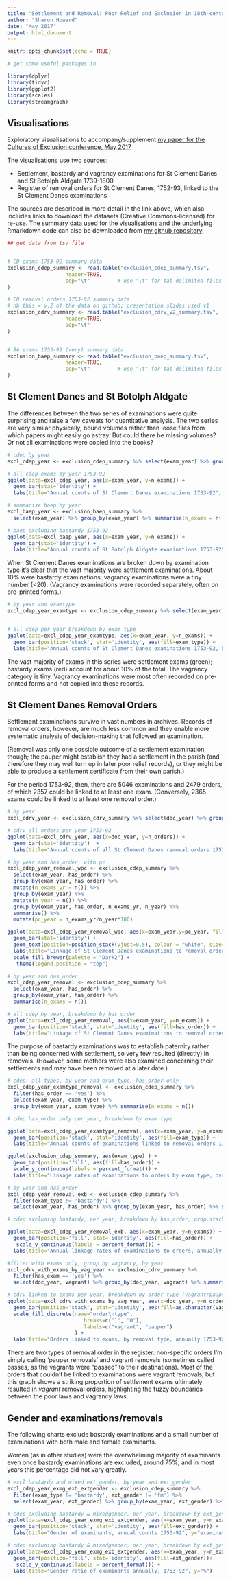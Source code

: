 ```yaml
---
title: "Settlement and Removal: Poor Relief and Exclusion in 18th-century London"
author: "Sharon Howard"
date: "May 2017"
output: html_document
---
```


```r
knitr::opts_chunk$set(echo = TRUE)
```


```r
# get some useful packages in

library(dplyr)
library(tidyr)
library(ggplot2)
library(scales)
library(streamgraph)


```


Visualisations
--------------

Exploratory visualisations to accompany/supplement [my paper for the Cultures of Exclusion conference, May 2017](https://earlymodernnotes.wordpress.com/2017/05/20/settlement-and-removal-poor-relief-and-exclusion-in-18th-century-london/)

The visualisations use two sources:

* Settlement, bastardy and vagrancy examinations for St Clement Danes and St Botolph Aldgate 1739-1800
* Register of removal orders for St Clement Danes, 1752-93, linked to the St Clement Danes examinations

The sources are described in more detail in the link above, which also includes links to download the datasets (Creative Commons-licensed) for re-use. The summary data used for the visualisations and the underlying Rmarkdown code can also be downloaded from [my github repository](https://github.com/sharonhoward/llep/tree/master/explorations).



```r
## get data from tsv file


# CD exams 1753-92 summary data
exclusion_cdep_summary <- read.table("exclusion_cdep_summary.tsv",
                   header=TRUE,
                   sep="\t"         # use "\t" for tab-delimited files
)

# CD removal orders 1753-92 summary data 
# nb this = v.2 of the data on github; presentation slides used v1
exclusion_cdrv_summary <- read.table("exclusion_cdrv_v2_summary.tsv",
                   header=TRUE,
                   sep="\t" 
)


# BA exams 1753-92 (very) summary data
exclusion_baep_summary <- read.table("exclusion_baep_summary.tsv",
                   header=TRUE,
                   sep="\t"         # use "\t" for tab-delimited files
)

```




St Clement Danes and St Botolph Aldgate
--------------

The differences between the two series of examinations were quite surprising and raise a few caveats for quantitative analysis. The two series are very similar physically, bound volumes rather than loose files from which papers might easily go astray. But could there be missing volumes? Or not all examinations were copied into the books?


```r
# cdep by year
excl_cdep_year <- exclusion_cdep_summary %>% select(exam_year) %>% group_by(exam_year) %>% summarise(n_exams = n())

# all cdep exams by year 1753-92
ggplot(data=excl_cdep_year, aes(x=exam_year, y=n_exams)) +  
  geom_bar(stat='identity') +
  labs(title="Annual counts of St Clement Danes examinations 1753-92", y="examinations")

```



```r
# summarise baep by year
excl_baep_year <- exclusion_baep_summary %>% 
  select(exam_year) %>% group_by(exam_year) %>% summarise(n_exams = n())

# baep excluding bastardy 1753-92
ggplot(data=excl_baep_year, aes(x=exam_year, y=n_exams)) +  
  geom_bar(stat='identity') +
  labs(title="Annual counts of St Botolph Aldgate examinations 1753-92", y="examinations")

```

When St Clement Danes examinations are broken down by examination type it's clear that the vast majority were settlement examinations. About 10% were bastardy examinations; vagrancy examinations were a tiny number (<20). (Vagrancy examinations were recorded separately, often on pre-printed forms.)

```r


# by year and examtype
excl_cdep_year_examtype <- exclusion_cdep_summary %>% select(exam_year, exam_type) %>% group_by(exam_year, exam_type) %>% summarise(n_exams = n())


# all cdep per year breakdown by exam type
ggplot(data=excl_cdep_year_examtype, aes(x=exam_year, y=n_exams)) +  
  geom_bar(position='stack', stat='identity', aes(fill=exam_type)) +
  labs(title="Annual counts of St Clement Danes examinations 1753-92, by exam type", y="examinations")

```
The vast majority of exams in this series were settlement exams (green); bastardy exams (red) account for about 10% of the total. The vagrancy category is tiny. Vagrancy examinations were most often recorded on pre-printed forms and not copied into these records.


St Clement Danes Removal Orders
-------------

Settlement examinations survive in vast numbers in archives. Records of removal orders, however, are much less common and they enable more systematic analysis of decision-making that followed an examination. 

(Removal was only one possible outcome of a settlement examination, though; the pauper might establish they had a settlement in the parish (and therefore they may well turn up in later poor relief records), or they might be able to produce a settlement certificate from their own parish.) 

For the period 1753-92, then, there are 5046 examinations and 2479 orders, of which 2357 could be linked to at least one exam. (Conversely, 2365 exams could be linked to at least one removal order.)

```r

# by year
excl_cdrv_year <- exclusion_cdrv_summary %>% select(doc_year) %>% group_by(doc_year) %>% summarise(n_orders = n())

# cdrv all orders per year 1753-92
ggplot(data=excl_cdrv_year, aes(x=doc_year, y=n_orders)) +  
  geom_bar(stat='identity')  +
  labs(title="Annual counts of all St Clement Danes removal orders 1753-92", y="orders")

```

```r
# by year and has_order, with pc
excl_cdep_year_removal_wpc <- exclusion_cdep_summary %>% 
  select(exam_year, has_order) %>% 
  group_by(exam_year, has_order) %>% 
  mutate(n_exams_yr = n()) %>%
  group_by(exam_year) %>%
  mutate(n_year = n()) %>%
  group_by(exam_year, has_order, n_exams_yr, n_year) %>%
  summarise() %>%
  mutate(pc_year = n_exams_yr/n_year*100)

ggplot(data=excl_cdep_year_removal_wpc, aes(x=exam_year,y=pc_year, fill=has_order, label=n_exams_yr ) ) +  
  geom_bar(stat='identity') +
  geom_text(position=position_stack(vjust=0.5), colour = "white", size=2.5, angle=90) +
  labs(title="Linkage of St Clement Danes examinations to removal orders 1753-92", y="examinations")+
  scale_fill_brewer(palette = "Dark2") +
   theme(legend.position = "top")
```



```r
# by year and has_order
excl_cdep_year_removal <- exclusion_cdep_summary %>% 
  select(exam_year, has_order) %>% 
  group_by(exam_year, has_order) %>% 
  summarise(n_exams = n())

# all cdep by year, breakdown by has_order
ggplot(data=excl_cdep_year_removal, aes(x=exam_year, y=n_exams)) +  
  geom_bar(position='stack', stat='identity', aes(fill=has_order)) +
  labs(title="Linkage of St Clement Danes examinations to removal orders 1753-92", y="examinations")

```


The purpose of bastardy examinations was to establish paternity rather than being concerned with settlement, so very few resulted (directly) in removals. (However, some mothers were also examined concerning their settlements and may have been removed at a later date.)

```r

# cdep: all types, by year and exam_type, has_order only
excl_cdep_year_examtype_removal <- exclusion_cdep_summary %>% 
  filter(has_order == 'yes') %>%
  select(exam_year, exam_type) %>% 
  group_by(exam_year, exam_type) %>% summarise(n_exams = n())

# cdep has_order only per year, breakdown by exam type

ggplot(data=excl_cdep_year_examtype_removal, aes(x=exam_year, y=n_exams)) +  
  geom_bar(position='stack', stat='identity', aes(fill=exam_type)) +
  labs(title="Annual counts of examinations linked to removal orders 1753-92, by exam type", y="examinations")

```

```r
ggplot(exclusion_cdep_summary, aes(exam_type) ) +
  geom_bar(position='fill', aes(fill=has_order)) +
  scale_y_continuous(labels = percent_format()) +
  labs(title="Linkage rates of examinations to orders by exam type, overall 1753-92", y="%")

```



```r

# by year and has_order
excl_cdep_year_removal_exb <- exclusion_cdep_summary %>% 
  filter(exam_type != 'bastardy') %>%
  select(exam_year, has_order) %>% group_by(exam_year, has_order) %>% summarise(n_exams = n())

# cdep excluding bastardy, per year, breakdown by has_order, prop.stacked

ggplot(data=excl_cdep_year_removal_exb, aes(x=exam_year, y=n_exams)) +  
  geom_bar(position='fill', stat='identity', aes(fill=has_order)) +
   scale_y_continuous(labels = percent_format()) +
  labs(title="Annual linkage rates of examinations to orders, annually 1753-92", y="%")

```



```r

#filter with exams only, group by vagrancy, by year
excl_cdrv_with_exams_by_vag_year <- exclusion_cdrv_summary %>%
  filter(has_exam == 'yes') %>%
  select(doc_year, vagrant) %>% group_by(doc_year, vagrant) %>% summarise(n_orders = n())

# cdrv linked to exams per year, breakdown by order type (vagrant/pauper)
ggplot(data=excl_cdrv_with_exams_by_vag_year, aes(x=doc_year, y=n_orders)) +  
  geom_bar(position='stack', stat='identity', aes(fill=as.character(vagrant) )) +
  scale_fill_discrete(name="order\ntype",
                         breaks=c("1", "0"),
                         labels=c("vagrant", "pauper")
                      ) +
  labs(title="Orders linked to exams, by removal type, annually 1753-92")

```

There are two types of removal order in the register: non-specific orders I'm simply calling ‘pauper removals’ and vagrant removals (sometimes called passes, as the vagrants were "passed" to their destinations). Most of the orders that couldn’t be linked to examinations were vagrant removals, but this graph shows a striking proportion of settlement exams ultimately resulted in *vagrant* removal orders, highlighting the fuzzy boundaries between the poor laws and vagrancy laws.


Gender and examinations/removals
-----------

The following charts exclude bastardy examinations and a small number of examinations with both male and female examinants.

Women (as in other studies) were the overwhelming majority of examinants even once bastardy examinations are excluded, around 75%, and in most years this percentage did not vary greatly.

```r

# excl bastardy and mixed ext_gender, by year and ext_gender
excl_cdep_year_exmg_exb_extgender <- exclusion_cdep_summary %>% 
  filter(exam_type != 'bastardy', ext_gender != 'fm') %>%
  select(exam_year, ext_gender) %>% group_by(exam_year, ext_gender) %>% summarise(n_exams = n())

# cdep excluding bastardy & mixedgender, per year, breakdown by ext_gender
ggplot(data=excl_cdep_year_exmg_exb_extgender, aes(x=exam_year, y=n_exams)) +  
  geom_bar(position='stack', stat='identity', aes(fill=ext_gender)) +
  labs(title="Gender of examinants, annual counts 1753-92", y="examinations")

```



```r
# cdep excluding bastardy & mixedgender, per year, breakdown by ext_gender
ggplot(data=excl_cdep_year_exmg_exb_extgender, aes(x=exam_year, y=n_exams)) +  
  geom_bar(position='fill', stat='identity', aes(fill=ext_gender))+
   scale_y_continuous(labels = percent_format()) +
  labs(title="Gender ratio of examinants annually, 1753-92", y="%")

```


